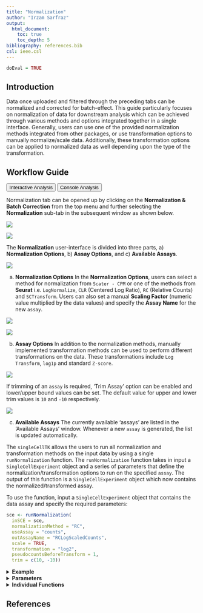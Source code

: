 ```yaml
---
title: "Normalization"
author: "Irzam Sarfraz"
output:
  html_document:
    toc: true
    toc_depth: 5
bibliography: references.bib
csl: ieee.csl
---
```

```r
doEval = TRUE
```
## Introduction
Data once uploaded and filtered through the preceding tabs can be normalized and
corrected for batch-effect. This guide particularly focuses on normalization of 
data for downstream analysis which can be achieved through various methods
and options integrated together in a single interface. Generally, users can use
one of the provided normalization methods integrated from other packages, or
use transformation options to manually normalize/scale data. Additionally, these
transformation options can be applied to normalized data as well depending upon
the type of the transformation.

````{=html}
<head>
<meta name="viewport" content="width=device-width, initial-scale=1">
</head>
<body>
````


## Workflow Guide

````{=html}
<div class="tab">
  <button class="tablinks" onclick="openTab(event, 'interactive')" id="ia-button">Interactive Analysis</button>
  <button class="tablinks" onclick="openTab(event, 'console')" id="console-button">Console Analysis</button>
</div>

<div id="interactive" class="tabcontent">
````

Normalization tab can be opened up by clicking on the **Normalization & Batch Correction** from the top menu and further selecting the **Normalization** sub-tab in the subsequent window as shown below.


![](ui_screenshots/normalization/normalization_1_select_menu.png)

![](ui_screenshots/normalization/normalization_2_overview_1.png)

The **Normalization** user-interface is divided into three parts, a) **Normalization Options**, b) **Assay Options**, and c) **Available Assays**.

![](ui_screenshots/normalization/normalization_2_overview_2.png)

a) **Normalization Options**
In the **Normalization Options**, users can select a method for normalization from `Scater - CPM` or one of the methods from **Seurat** i.e. `LogNormalize`, `CLR` (Centered Log Ratio), `RC` (Relative Counts) and `SCTransform`. Users can also set a manual **Scaling Factor** (numeric value multiplied by the data values) and specify the **Assay Name** for the new `assay`. 

![](ui_screenshots/normalization/normalization_3_seurat.png)

![](ui_screenshots/normalization/normalization_4_cpm.png)

b) **Assay Options**
In addition to the normalization methods, manually implemented transformation methods can be used to perform different transformations on the data. These transformations include `Log Transform`, `log1p` and standard `Z-score`. 

![](ui_screenshots/normalization/normalization_5_assay_options.png)

If trimming of an `assay` is required, 'Trim Assay' option can be enabled and lower/upper bound values can be set. The default value for upper and lower trim values is `10` and `-10` respectively.

![](ui_screenshots/normalization/normalization_6_trim_assay.png)

c) **Available Assays**
The currently available 'assays' are listed in the 'Available Assays' window. Whenever a new `assay` is generated, the list is updated automatically.


````{=html}
</div>
<div id="console" class="tabcontent">
````

The `singleCellTK` allows the users to run all normalization and
transformation methods on the input data by using a single `runNormalization`
function. The `runNormalization` function takes in input a 
`SingleCellExperiment` object and a series of parameters that define the
normalization/transformation options to run on the specified `assay`. The
output of this function is a `SingleCellExperiment` object which now contains
the normalized/transformed assay.

To use the function, input a `SingleCellExperiment` object that contains the data assay and specify the required parameters:


```r
sce <- runNormalization(
  inSCE = sce, 
  normalizationMethod = "RC", 
  useAssay = "counts", 
  outAssayName = "RCLogScaledCounts", 
  scale = TRUE, 
  transformation = "log2", 
  pseudocountsBeforeTransform = 1, 
  trim = c(10, -10))
```

````{=html}
<details>
  <summary><b>Example</b></summary>
````  
  
```r
  # Load singleCellTK & pbmc3k example data
  library(singleCellTK)
  sce <- importExampleData(dataset = "pbmc3k")
```
```r
  # Perform normalization
  sce <- runNormalization(
    inSCE = sce,
    normalizationMethod = "RC",
    useAssay = "counts",
    outAssayName = "RCLogScaledCounts",
    scale = TRUE,
    transformation = "log2",
    pseudocountsBeforeTransform = 1, 
    trim = c(10, -10)
  )
```

````{=html}
</details> 
  <details>
  <summary><b>Parameters</b></summary>
````

The `runNormalization` function specifies the following parameters:

|Parameter|Description|
|---|---|
|inSCE|Input `SingleCellExperiment` object.|
|useAssay|Specify the input `assay` to use for normalization/transformation.|
|outAssayName|A `character` value indicating the name of the new output assay.|
|normalizationMethod|Specify a normalization method from `"LogNormalize"`, `"CLR"`, `"RC"`, `"SCTransform"`, `"logNormCounts"` or `"CPM"`. If no method is specified, normalization will not be performed.|
|scale|Logical value indicating if Z.Score scaling should be performed or not.|
|seuratScaleFactor|Specify the `scaleFactor` parameter if any of the **seurat** normalization method is selected.|
|transformation|Specify if a transformation should be applied to the input `assay` (if normalization is selected, this transformation is applied after normalization). Available transformation options include `"log2"`, `"log1p"`, `"sqrt"`.|
|pseudocountsBeforeNorm|A `numeric` value to add to the input `assay`  before performing normalization.|
|pseudocountsBeforeTransform|A `numeric` value to add to the input `assay` before performing a transformation.|
|trim|A `numeric(2)` vector that specifies the upper and the lower trim values between (exclusive) which the input `assay` should be trimmed.|
|verbose|A `logical` value indicating if informative/progress messages should be displayed on the console.|

````{=html}
</details>
<details>
  <summary><b>Individual Functions</b></summary>
````

  While the `runNormalization` wrapper function can be used to perform all
  available normalization and transformation options, separate functions are also
  available for all of the included normalization methods. The following functions
  can be used for specific normalization methods:
  
````{=html} 
 <style>
div.offset { background-color:inherit ; border-radius: 5px; margin-left: 15px;}
</style>
<div class = "offset">
<details>
````
    
  <summary>`LogNormalize`, `CLR` or `RC` from **Seurat** [@Butler2018][@Stuart2019] package:</summary> 

```r
  sce <- seuratNormalizeData(
          inSCE = sce,
          normalizationMethod = "CLR",
          useAssay = "counts",
          normAssayName = "CLRCounts",
          scaleFactor = 10000,
          verbose = TRUE
        )
```
The parameters to the above function include: <br><br>
`inSCE`: an input `SingleCellExperiment` object <br>
`normalizationMethod`: one of the options from "LogNormalize", "CLR" or "RC" <br>
`useAssay`: name of the assay to use for normalization <br>
`normAssayName`: name of the output normalized assay <br>
`scaleFactor`: a numeric value that represents the scaling factor <br>
`verbose`: a logical value indicating if progress should be printed <br><br>

````{=html}
</details>
 <details>
````
    
  <summary>`SCTransform` from **Seurat** [@Butler2018][@Stuart2019][@Hafemeister2019]  package:</summary> 

```r
  sce <- seuratSCTransform(
          inSCE = sce,
          useAssay = "counts",
          normAssayName = "SCTCounts",
          verbose = TRUE
        )
```

````{=html}
</details>
   <details>
````

  <summary>`logNormCounts` from **Scater** [@McCarthy2017] package:</summary> 

```r
  sce <- scaterlogNormCounts(
          inSCE = sce,
          useAssay = "counts",
          assayName = "logcounts")
```

````{=html}
</details>
<details>
````
    
  <summary>`CPM` from **Scater** [@McCarthy2017] package:</summary> 

```r
  sce <- scaterCPM(
          inSCE = sce,
          useAssay = "counts",
          assayName = "countsCPM")
```

````{=html}
</details>
  <details>
    <summary>Compute <b>Z-Score</b>:</summary> 
````   

```r
  assay(sce, "countsZScore") <- computeZScore(assay(sce, "counts"))
```
````{=html}
</details>
  <details>
  <summary>Matrix <b>trimming</b>:</summary> 
````

```r
  assay(sce, "countsTrimmed") <- trimCounts(assay(sce, "counts"), c(10, -10))
```

````{=html} 
</details>
  </div>
    </details> 
      </div>
<script>
document.getElementById("ia-button").click();
</script>
</body>
````

## References
